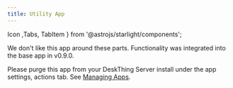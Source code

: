 ```yaml
---
title: Utility App
---
```


Icon ,Tabs, TabItem } from '@astrojs/starlight/components';

We don't like this app around these parts. Functionality was integrated into the base app in v0.9.0. 

Please purge this app from your DeskThing Server install under the app settings, actions tab. See [Managing Apps](/official-apps/deskthing/managing-apps).